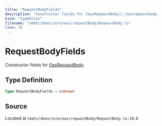 ```yaml
---
title: "RequestBodyFields"
description: "Constructor fields for [OasRequestBody](./oasrequestbody.mdx)."
kind: "typeAlias"
filename: "skmtc/deno/core/oas/requestBody/RequestBody.ts"
line: 10
---
```


# RequestBodyFields

Constructor fields for [OasRequestBody](./oasrequestbody.mdx).

## Type Definition

```typescript
type RequestBodyFields = unknown
```

## Source

Located at `skmtc/deno/core/oas/requestBody/RequestBody.ts:10:0`
